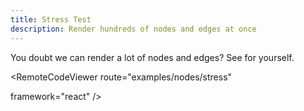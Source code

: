 ```yaml
---
title: Stress Test
description: Render hundreds of nodes and edges at once
---
```



<ExampleLayout>
You doubt we can render a lot of nodes and edges? See for yourself.

<RemoteCodeViewer
  route="examples/nodes/stress"
  
  framework="react"
/>
</ExampleLayout>
